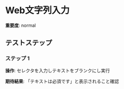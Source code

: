 # Web文字列入力

**重要度**: normal

## テストステップ

### ステップ 1

**操作**: セレクタを入力しテキストをブランクにし実行

**期待結果**:
「テキストは必須です」と表示されること確認

